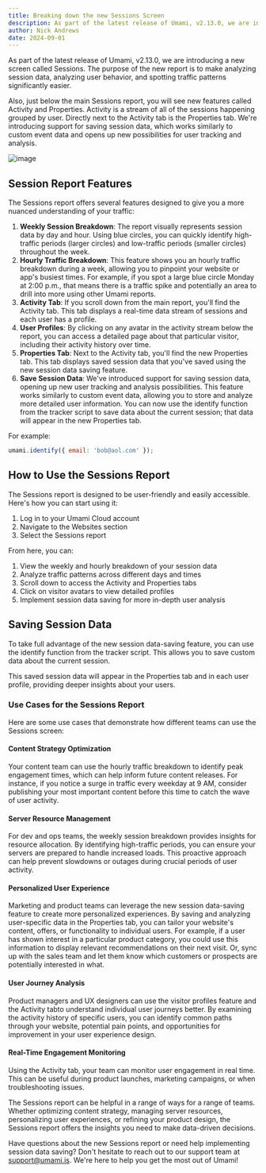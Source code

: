 ```yaml
---
title: Breaking down the new Sessions Screen
description: As part of the latest release of Umami, v2.13.0, we are introducing a new screen called Sessions.
author: Nick Andrews
date: 2024-09-01
---
```


As part of the latest release of Umami, v2.13.0, we are introducing a new screen called Sessions. The purpose of the new report is to make analyzing session data, analyzing user behavior, and spotting traffic patterns significantly easier.

Also, just below the main Sessions report, you will see new features called Activity and Properties. Activity is a stream of all of the sessions happening grouped by user. Directly next to the Activity tab is the Properties tab. We're introducing support for saving session data, which works similarly to custom event data and opens up new possibilities for user tracking and analysis.

![image](/images/blog/sessions-screen.png)

## Session Report Features

The Sessions report offers several features designed to give you a more nuanced understanding of your traffic:

1. **Weekly Session Breakdown**: The report visually represents session data by day and hour. Using blue circles, you can quickly identify high-traffic periods (larger circles) and low-traffic periods (smaller circles) throughout the week.
2. **Hourly Traffic Breakdown**: This feature shows you an hourly traffic breakdown during a week, allowing you to pinpoint your website or app's busiest times. For example, if you spot a large blue circle Monday at 2:00 p.m., that means there is a traffic spike and potentially an area to drill into more using other Umami reports.
3. **Activity Tab**: If you scroll down from the main report, you'll find the Activity tab. This tab displays a real-time data stream of sessions and each user has a profile.
4. **User Profiles**: By clicking on any avatar in the activity stream below the report, you can access a detailed page about that particular visitor, including their activity history over time.
5. **Properties Tab**: Next to the Activity tab, you'll find the new Properties tab. This tab displays saved session data that you've saved using the new session data saving feature.
6. **Save Session Data**: We've introduced support for saving session data, opening up new user tracking and analysis possibilities. This feature works
   similarly to custom event data, allowing you to store and analyze more detailed user information. You can now use the identify function from the
   tracker script to save data about the current session; that data will appear in the new Properties tab.

For example:

```javascript
umami.identify({ email: 'bob@aol.com' });
```

## How to Use the Sessions Report

The Sessions report is designed to be user-friendly and easily accessible. Here's how you can start using it:

1. Log in to your Umami Cloud account
2. Navigate to the Websites section
3. Select the Sessions report

From here, you can:

1. View the weekly and hourly breakdown of your session data
2. Analyze traffic patterns across different days and times
3. Scroll down to access the Activity and Properties tabs
4. Click on visitor avatars to view detailed profiles
5. Implement session data saving for more in-depth user analysis

## Saving Session Data

To take full advantage of the new session data-saving feature, you can use the identify function from the tracker script. This allows you to save custom data about the current session.

This saved session data will appear in the Properties tab and in each user profile, providing deeper insights about your users.

### Use Cases for the Sessions Report

Here are some use cases that demonstrate how different teams can use the Sessions screen:

#### Content Strategy Optimization

Your content team can use the hourly traffic breakdown to identify peak engagement times, which can help inform future content releases. For instance, if you notice a surge in traffic every weekday at 9 AM, consider publishing your most important content before this time to catch the wave of user activity.

#### Server Resource Management

For dev and ops teams, the weekly session breakdown provides insights for resource allocation. By identifying high-traffic periods, you can ensure your servers are prepared to handle increased loads. This proactive approach can help prevent slowdowns or outages during crucial periods of user activity.

#### Personalized User Experience

Marketing and product teams can leverage the new session data-saving feature to create more personalized experiences. By saving and analyzing user-specific data in the Properties tab, you can tailor your website's content, offers, or functionality to individual users. For example, if a user has shown interest in a particular product category, you could use this information to display relevant recommendations on their next visit. Or, sync up with the sales team and let them know which customers or prospects are potentially interested in what.

#### User Journey Analysis

Product managers and UX designers can use the visitor profiles feature and the Activity tabto understand individual user journeys better. By examining the activity history of specific users, you can identify common paths through your website, potential pain points, and opportunities for improvement in your user experience design.

#### Real-Time Engagement Monitoring

Using the Activity tab, your team can monitor user engagement in real time. This can be useful during product launches, marketing campaigns, or when troubleshooting issues.

The Sessions report can be helpful in a range of ways for a range of teams. Whether optimizing content strategy, managing server resources, personalizing user experiences, or refining your product design, the Sessions report offers the insights you need to make data-driven decisions.

Have questions about the new Sessions report or need help implementing session data saving? Don't hesitate to reach out to our support team at support@umami.is. We're here to help you get the most out of Umami!
